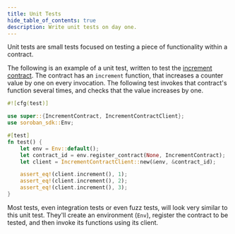 ```yaml
---
title: Unit Tests
hide_table_of_contents: true
description: Write unit tests on day one.
---
```


Unit tests are small tests focused on testing a piece of functionality within a contract.


The following is an example of a unit test, written to test the [increment contract]. The contract has an `increment` function, that increases a counter value by one on every invocation. The following test invokes that contract's function several times, and checks that the value increases by one.

```rust
#![cfg(test)]

use super::{IncrementContract, IncrementContractClient};
use soroban_sdk::Env;

#[test]
fn test() {
    let env = Env::default();
    let contract_id = env.register_contract(None, IncrementContract);
    let client = IncrementContractClient::new(&env, &contract_id);

    assert_eq!(client.increment(), 1);
    assert_eq!(client.increment(), 2);
    assert_eq!(client.increment(), 3);
}
```

Most tests, even integration tests or even fuzz tests, will look very similar to this unit test. They'll create an environment (`Env`), register the contract to be tested, and then invoke its functions using its client.

[increment contract]: ../../smart-contracts/getting-started/deploy-increment-contract.mdx

